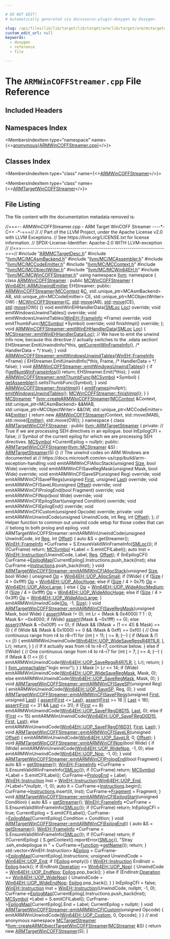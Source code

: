 ```yaml
---

# DO NOT EDIT!
# Automatically generated via docusaurus-plugin-doxygen by Doxygen.

slug: /api/files/lib/lib/target/lib/target/arm/lib/target/arm/mctargetdesc/armwincoffstreamer-cpp
custom_edit_url: null
keywords:
  - doxygen
  - reference
  - file

---
```





# The `ARMWinCOFFStreamer.cpp` File Reference

<DoxygenPage pluginConfig={pluginConfig}>



## Included Headers

<IncludesList>
<IncludesListItem
  filePath="ARMMCTargetDesc.h"
  permalink="/docs/api/files/lib/lib/target/lib/target/arm/lib/target/arm/mctargetdesc/armmctargetdesc-h"
  isLocal="true" />
<IncludesListItem
  filePath="llvm/MC/MCAsmBackend.h"
  permalink="/docs/api/files/include/include/llvm/include/llvm/mc/mcasmbackend-h"
  isLocal="true" />
<IncludesListItem
  filePath="llvm/MC/MCAssembler.h"
  permalink="/docs/api/files/include/include/llvm/include/llvm/mc/mcassembler-h"
  isLocal="true" />
<IncludesListItem
  filePath="llvm/MC/MCCodeEmitter.h"
  permalink="/docs/api/files/include/include/llvm/include/llvm/mc/mccodeemitter-h"
  isLocal="true" />
<IncludesListItem
  filePath="llvm/MC/MCContext.h"
  permalink="/docs/api/files/include/include/llvm/include/llvm/mc/mccontext-h"
  isLocal="true" />
<IncludesListItem
  filePath="llvm/MC/MCObjectWriter.h"
  permalink="/docs/api/files/include/include/llvm/include/llvm/mc/mcobjectwriter-h"
  isLocal="true" />
<IncludesListItem
  filePath="llvm/MC/MCWin64EH.h"
  permalink="/docs/api/files/include/include/llvm/include/llvm/mc/mcwin64eh-h"
  isLocal="true" />
<IncludesListItem
  filePath="llvm/MC/MCWinCOFFStreamer.h"
  permalink="/docs/api/files/include/include/llvm/include/llvm/mc/mcwincoffstreamer-h"
  isLocal="true" />
</IncludesList>

## Namespaces Index

<MembersIndex>

<MembersIndexItem
  type="namespace"
  name={<><a href="/docs/api/namespaces/anonymous-armwincoffstreamer-cpp-">anonymous&#123;ARMWinCOFFStreamer.cpp&#125;</a></>}>
</MembersIndexItem>

</MembersIndex>

## Classes Index

<MembersIndex>

<MembersIndexItem
  type="class"
  name={<><a href="/docs/api/classes/anonymous-namespace-armwincoffstreamer-cpp-/armwincoffstreamer">ARMWinCOFFStreamer</a></>}>
</MembersIndexItem>

<MembersIndexItem
  type="class"
  name={<><a href="/docs/api/classes/anonymous-namespace-armwincoffstreamer-cpp-/armtargetwincoffstreamer">ARMTargetWinCOFFStreamer</a></>}>
</MembersIndexItem>

</MembersIndex>


## File Listing

The file content with the documentation metadata removed is:

<ProgramListing>

<Link id="l00001" /><CodeLine lineNumber="1"><span class="doxyHighlightComment">//===-- ARMWinCOFFStreamer.cpp - ARM Target WinCOFF Streamer ----&#42;- C++ -&#42;-===//</span></CodeLine>
<Link id="l00002" /><CodeLine lineNumber="2"><span class="doxyHighlightComment">//</span></CodeLine>
<Link id="l00003" /><CodeLine lineNumber="3"><span class="doxyHighlightComment">// Part of the LLVM Project, under the Apache License v2.0 with LLVM Exceptions.</span></CodeLine>
<Link id="l00004" /><CodeLine lineNumber="4"><span class="doxyHighlightComment">// See https://llvm.org/LICENSE.txt for license information.</span></CodeLine>
<Link id="l00005" /><CodeLine lineNumber="5"><span class="doxyHighlightComment">// SPDX-License-Identifier: Apache-2.0 WITH LLVM-exception</span></CodeLine>
<Link id="l00006" /><CodeLine lineNumber="6"><span class="doxyHighlightComment">//</span></CodeLine>
<Link id="l00007" /><CodeLine lineNumber="7"><span class="doxyHighlightComment">//===----------------------------------------------------------------------===//</span></CodeLine>
<Link id="l00008" /><CodeLine lineNumber="8"></CodeLine>
<Link id="l00009" /><CodeLine lineNumber="9"><span class="doxyHighlightPreprocessor">#include &quot;<a href="/docs/api/files/lib/lib/target/lib/target/arm/lib/target/arm/mctargetdesc/armmctargetdesc-h">ARMMCTargetDesc.h</a>&quot;</span></CodeLine>
<Link id="l00010" /><CodeLine lineNumber="10"><span class="doxyHighlightPreprocessor">#include &quot;<a href="/docs/api/files/include/include/llvm/include/llvm/mc/mcasmbackend-h">llvm/MC/MCAsmBackend.h</a>&quot;</span></CodeLine>
<Link id="l00011" /><CodeLine lineNumber="11"><span class="doxyHighlightPreprocessor">#include &quot;<a href="/docs/api/files/include/include/llvm/include/llvm/mc/mcassembler-h">llvm/MC/MCAssembler.h</a>&quot;</span></CodeLine>
<Link id="l00012" /><CodeLine lineNumber="12"><span class="doxyHighlightPreprocessor">#include &quot;<a href="/docs/api/files/include/include/llvm/include/llvm/mc/mccodeemitter-h">llvm/MC/MCCodeEmitter.h</a>&quot;</span></CodeLine>
<Link id="l00013" /><CodeLine lineNumber="13"><span class="doxyHighlightPreprocessor">#include &quot;<a href="/docs/api/files/include/include/llvm/include/llvm/mc/mccontext-h">llvm/MC/MCContext.h</a>&quot;</span></CodeLine>
<Link id="l00014" /><CodeLine lineNumber="14"><span class="doxyHighlightPreprocessor">#include &quot;<a href="/docs/api/files/include/include/llvm/include/llvm/mc/mcobjectwriter-h">llvm/MC/MCObjectWriter.h</a>&quot;</span></CodeLine>
<Link id="l00015" /><CodeLine lineNumber="15"><span class="doxyHighlightPreprocessor">#include &quot;<a href="/docs/api/files/include/include/llvm/include/llvm/mc/mcwin64eh-h">llvm/MC/MCWin64EH.h</a>&quot;</span></CodeLine>
<Link id="l00016" /><CodeLine lineNumber="16"><span class="doxyHighlightPreprocessor">#include &quot;<a href="/docs/api/files/include/include/llvm/include/llvm/mc/mcwincoffstreamer-h">llvm/MC/MCWinCOFFStreamer.h</a>&quot;</span></CodeLine>
<Link id="l00017" /><CodeLine lineNumber="17"></CodeLine>
<Link id="l00018" /><CodeLine lineNumber="18"><span class="doxyHighlightKeyword">using namespace </span><span class="doxyHighlight"><a href="/docs/api/namespaces/llvm">llvm</a>;</span></CodeLine>
<Link id="l00019" /><CodeLine lineNumber="19"></CodeLine>
<Link id="l00020" /><CodeLine lineNumber="20" lineLink="/docs/api/namespaces/anonymous-armwincoffstreamer-cpp-"><span class="doxyHighlightKeyword">namespace </span><span class="doxyHighlight">&#123;</span></CodeLine>
<Link id="l00021" /><CodeLine lineNumber="21" lineLink="/docs/api/classes/anonymous-namespace-armwincoffstreamer-cpp-/armwincoffstreamer"><span class="doxyHighlightKeyword">class </span><span class="doxyHighlight"><a href="/docs/api/classes/anonymous-namespace-armwincoffstreamer-cpp-/armwincoffstreamer/#a352791d2776deae8e56068dfc2f1d6cc">ARMWinCOFFStreamer</a> : </span><span class="doxyHighlightKeyword">public</span><span class="doxyHighlight"> <a href="/docs/api/classes/llvm/mcwincoffstreamer/#a5c671ab9beefef98e0f4702b91cd96b5">MCWinCOFFStreamer</a> &#123;</span></CodeLine>
<Link id="l00022" /><CodeLine lineNumber="22"><span class="doxyHighlight">  <a href="/docs/api/classes/llvm/win64eh/armunwindemitter">Win64EH::ARMUnwindEmitter</a> EHStreamer;</span></CodeLine>
<Link id="l00023" /><CodeLine lineNumber="23"></CodeLine>
<Link id="l00024" /><CodeLine lineNumber="24"><span class="doxyHighlightKeyword">public</span><span class="doxyHighlight">:</span></CodeLine>
<Link id="l00025" /><CodeLine lineNumber="25" lineLink="/docs/api/classes/anonymous-namespace-armwincoffstreamer-cpp-/armwincoffstreamer/#a352791d2776deae8e56068dfc2f1d6cc"><span class="doxyHighlight">  <a href="/docs/api/classes/anonymous-namespace-armwincoffstreamer-cpp-/armwincoffstreamer/#a352791d2776deae8e56068dfc2f1d6cc">ARMWinCOFFStreamer</a>(<a href="/docs/api/classes/llvm/mccontext">MCContext</a> &amp;<a href="/docs/api/namespaces/llvm/callingconv/#ac6aa1387c4375260e2468eb5a77fdb4cafd841a49aec1539bc88abc8ff9e170fb">C</a>, std::unique&#95;ptr&lt;MCAsmBackend&gt; AB,</span></CodeLine>
<Link id="l00026" /><CodeLine lineNumber="26"><span class="doxyHighlight">                     std::unique&#95;ptr&lt;MCCodeEmitter&gt; CE,</span></CodeLine>
<Link id="l00027" /><CodeLine lineNumber="27"><span class="doxyHighlight">                     std::unique&#95;ptr&lt;MCObjectWriter&gt; OW)</span></CodeLine>
<Link id="l00028" /><CodeLine lineNumber="28"><span class="doxyHighlight">      : <a href="/docs/api/classes/llvm/mcwincoffstreamer/#a5c671ab9beefef98e0f4702b91cd96b5">MCWinCOFFStreamer</a>(<a href="/docs/api/namespaces/llvm/callingconv/#ac6aa1387c4375260e2468eb5a77fdb4cafd841a49aec1539bc88abc8ff9e170fb">C</a>, <a href="/docs/api/namespaces/std">std</a>::<a href="/docs/api/namespaces/llvm/#abfc9c7ecf70f66901e439f7c04ef3dbb">move</a>(AB), <a href="/docs/api/namespaces/std">std</a>::<a href="/docs/api/namespaces/llvm/#abfc9c7ecf70f66901e439f7c04ef3dbb">move</a>(CE), <a href="/docs/api/namespaces/std">std</a>::<a href="/docs/api/namespaces/llvm/#abfc9c7ecf70f66901e439f7c04ef3dbb">move</a>(OW)) &#123;&#125;</span></CodeLine>
<Link id="l00029" /><CodeLine lineNumber="29"></CodeLine>
<Link id="l00030" /><CodeLine lineNumber="30"><span class="doxyHighlight">  </span><span class="doxyHighlightKeywordType">void</span><span class="doxyHighlight"> emitWinEHHandlerData(<a href="/docs/api/classes/llvm/smloc">SMLoc</a> <a href="/docs/api/namespaces/llvm/loc">Loc</a>) </span><span class="doxyHighlightKeyword">override</span><span class="doxyHighlight">;</span></CodeLine>
<Link id="l00031" /><CodeLine lineNumber="31"><span class="doxyHighlight">  </span><span class="doxyHighlightKeywordType">void</span><span class="doxyHighlight"> emitWindowsUnwindTables() </span><span class="doxyHighlightKeyword">override</span><span class="doxyHighlight">;</span></CodeLine>
<Link id="l00032" /><CodeLine lineNumber="32"><span class="doxyHighlight">  </span><span class="doxyHighlightKeywordType">void</span><span class="doxyHighlight"> emitWindowsUnwindTables(<a href="/docs/api/structs/llvm/wineh/frameinfo">WinEH::FrameInfo</a> &#42;Frame) </span><span class="doxyHighlightKeyword">override</span><span class="doxyHighlight">;</span></CodeLine>
<Link id="l00033" /><CodeLine lineNumber="33"></CodeLine>
<Link id="l00034" /><CodeLine lineNumber="34"><span class="doxyHighlight">  </span><span class="doxyHighlightKeywordType">void</span><span class="doxyHighlight"> emitThumbFunc(<a href="/docs/api/classes/llvm/mcsymbol">MCSymbol</a> &#42;Symbol) </span><span class="doxyHighlightKeyword">override</span><span class="doxyHighlight">;</span></CodeLine>
<Link id="l00035" /><CodeLine lineNumber="35"><span class="doxyHighlight">  </span><span class="doxyHighlightKeywordType">void</span><span class="doxyHighlight"> finishImpl() </span><span class="doxyHighlightKeyword">override</span><span class="doxyHighlight">;</span></CodeLine>
<Link id="l00036" /><CodeLine lineNumber="36"><span class="doxyHighlight">&#125;;</span></CodeLine>
<Link id="l00037" /><CodeLine lineNumber="37"></CodeLine>
<Link id="l00038" /><CodeLine lineNumber="38" lineLink="/docs/api/classes/anonymous-namespace-armwincoffstreamer-cpp-/armwincoffstreamer/#a7b5e7e0450cf8617925650846ac8bcba"><span class="doxyHighlightKeywordType">void</span><span class="doxyHighlight"> <a href="/docs/api/classes/anonymous-namespace-armwincoffstreamer-cpp-/armwincoffstreamer/#a7b5e7e0450cf8617925650846ac8bcba">ARMWinCOFFStreamer::emitWinEHHandlerData</a>(<a href="/docs/api/classes/llvm/smloc">SMLoc</a> <a href="/docs/api/namespaces/llvm/loc">Loc</a>) &#123;</span></CodeLine>
<Link id="l00039" /><CodeLine lineNumber="39"><span class="doxyHighlight">  <a href="/docs/api/classes/llvm/mcstreamer/#a4e42517f705e57c03ce078fcac4e8f19">MCStreamer::emitWinEHHandlerData</a>(<a href="/docs/api/namespaces/llvm/loc">Loc</a>);</span></CodeLine>
<Link id="l00040" /><CodeLine lineNumber="40"></CodeLine>
<Link id="l00041" /><CodeLine lineNumber="41"><span class="doxyHighlight">  </span><span class="doxyHighlightComment">// We have to emit the unwind info now, because this directive</span></CodeLine>
<Link id="l00042" /><CodeLine lineNumber="42"><span class="doxyHighlight">  </span><span class="doxyHighlightComment">// actually switches to the .xdata section!</span></CodeLine>
<Link id="l00043" /><CodeLine lineNumber="43"><span class="doxyHighlight">  EHStreamer.EmitUnwindInfo(&#42;</span><span class="doxyHighlightKeyword">this</span><span class="doxyHighlight">, <a href="/docs/api/classes/llvm/mcstreamer/#af2c1682a7f094bf9534d3461286aa62f">getCurrentWinFrameInfo</a>(),</span></CodeLine>
<Link id="l00044" /><CodeLine lineNumber="44"><span class="doxyHighlight">                            </span><span class="doxyHighlightComment">/&#42; HandlerData = &#42;/</span><span class="doxyHighlight"> </span><span class="doxyHighlightKeyword">true</span><span class="doxyHighlight">);</span></CodeLine>
<Link id="l00045" /><CodeLine lineNumber="45"><span class="doxyHighlight">&#125;</span></CodeLine>
<Link id="l00046" /><CodeLine lineNumber="46"></CodeLine>
<Link id="l00047" /><CodeLine lineNumber="47" lineLink="/docs/api/classes/anonymous-namespace-armwincoffstreamer-cpp-/armwincoffstreamer/#a983c831c2ea4a955e0d2121a713263cb"><span class="doxyHighlightKeywordType">void</span><span class="doxyHighlight"> <a href="/docs/api/classes/anonymous-namespace-armwincoffstreamer-cpp-/armwincoffstreamer/#af854cb2ae3c7a1e12a8c1dc30192b3a9">ARMWinCOFFStreamer::emitWindowsUnwindTables</a>(<a href="/docs/api/structs/llvm/wineh/frameinfo">WinEH::FrameInfo</a> &#42;Frame) &#123;</span></CodeLine>
<Link id="l00048" /><CodeLine lineNumber="48"><span class="doxyHighlight">  EHStreamer.EmitUnwindInfo(&#42;</span><span class="doxyHighlightKeyword">this</span><span class="doxyHighlight">, Frame, </span><span class="doxyHighlightComment">/&#42; HandlerData = &#42;/</span><span class="doxyHighlight"> </span><span class="doxyHighlightKeyword">false</span><span class="doxyHighlight">);</span></CodeLine>
<Link id="l00049" /><CodeLine lineNumber="49"><span class="doxyHighlight">&#125;</span></CodeLine>
<Link id="l00050" /><CodeLine lineNumber="50"></CodeLine>
<Link id="l00051" /><CodeLine lineNumber="51" lineLink="/docs/api/classes/anonymous-namespace-armwincoffstreamer-cpp-/armwincoffstreamer/#af854cb2ae3c7a1e12a8c1dc30192b3a9"><span class="doxyHighlightKeywordType">void</span><span class="doxyHighlight"> <a href="/docs/api/classes/anonymous-namespace-armwincoffstreamer-cpp-/armwincoffstreamer/#af854cb2ae3c7a1e12a8c1dc30192b3a9">ARMWinCOFFStreamer::emitWindowsUnwindTables</a>() &#123;</span></CodeLine>
<Link id="l00052" /><CodeLine lineNumber="52"><span class="doxyHighlight">  </span><span class="doxyHighlightKeywordFlow">if</span><span class="doxyHighlight"> (!<a href="/docs/api/classes/llvm/mcstreamer/#a29cea003318c9d843e3dd2072ad87e80">getNumWinFrameInfos</a>())</span></CodeLine>
<Link id="l00053" /><CodeLine lineNumber="53"><span class="doxyHighlight">    </span><span class="doxyHighlightKeywordFlow">return</span><span class="doxyHighlight">;</span></CodeLine>
<Link id="l00054" /><CodeLine lineNumber="54"><span class="doxyHighlight">  EHStreamer.Emit(&#42;</span><span class="doxyHighlightKeyword">this</span><span class="doxyHighlight">);</span></CodeLine>
<Link id="l00055" /><CodeLine lineNumber="55"><span class="doxyHighlight">&#125;</span></CodeLine>
<Link id="l00056" /><CodeLine lineNumber="56"></CodeLine>
<Link id="l00057" /><CodeLine lineNumber="57" lineLink="/docs/api/classes/anonymous-namespace-armwincoffstreamer-cpp-/armwincoffstreamer/#a73a4c0ef7efb2c3068a768a57f5ed38e"><span class="doxyHighlightKeywordType">void</span><span class="doxyHighlight"> <a href="/docs/api/classes/anonymous-namespace-armwincoffstreamer-cpp-/armwincoffstreamer/#a73a4c0ef7efb2c3068a768a57f5ed38e">ARMWinCOFFStreamer::emitThumbFunc</a>(<a href="/docs/api/classes/llvm/mcsymbol">MCSymbol</a> &#42;Symbol) &#123;</span></CodeLine>
<Link id="l00058" /><CodeLine lineNumber="58"><span class="doxyHighlight">  <a href="/docs/api/classes/llvm/mcobjectstreamer/#a3e9a3c0090b1184f7371fa5ad4ce57c9">getAssembler</a>().setIsThumbFunc(Symbol);</span></CodeLine>
<Link id="l00059" /><CodeLine lineNumber="59"><span class="doxyHighlight">&#125;</span></CodeLine>
<Link id="l00060" /><CodeLine lineNumber="60"></CodeLine>
<Link id="l00061" /><CodeLine lineNumber="61" lineLink="/docs/api/classes/anonymous-namespace-armwincoffstreamer-cpp-/armwincoffstreamer/#af48e15e5d520ff47c8045588f5911e72"><span class="doxyHighlightKeywordType">void</span><span class="doxyHighlight"> <a href="/docs/api/classes/anonymous-namespace-armwincoffstreamer-cpp-/armwincoffstreamer/#af48e15e5d520ff47c8045588f5911e72">ARMWinCOFFStreamer::finishImpl</a>() &#123;</span></CodeLine>
<Link id="l00062" /><CodeLine lineNumber="62"><span class="doxyHighlight">  <a href="/docs/api/classes/llvm/mcobjectstreamer/#ad65b998727eb009e1a448a4aa3f2e1b3">emitFrames</a>(</span><span class="doxyHighlightKeyword">nullptr</span><span class="doxyHighlight">);</span></CodeLine>
<Link id="l00063" /><CodeLine lineNumber="63"><span class="doxyHighlight">  <a href="/docs/api/classes/anonymous-namespace-armwincoffstreamer-cpp-/armwincoffstreamer/#af854cb2ae3c7a1e12a8c1dc30192b3a9">emitWindowsUnwindTables</a>();</span></CodeLine>
<Link id="l00064" /><CodeLine lineNumber="64"></CodeLine>
<Link id="l00065" /><CodeLine lineNumber="65"><span class="doxyHighlight">  <a href="/docs/api/classes/llvm/mcwincoffstreamer/#a7f964c60245b61612ddd6509cba7eb74">MCWinCOFFStreamer::finishImpl</a>();</span></CodeLine>
<Link id="l00066" /><CodeLine lineNumber="66"><span class="doxyHighlight">&#125;</span></CodeLine>
<Link id="l00067" /><CodeLine lineNumber="67"><span class="doxyHighlight">&#125;</span></CodeLine>
<Link id="l00068" /><CodeLine lineNumber="68"></CodeLine>
<Link id="l00069" /><CodeLine lineNumber="69"><span class="doxyHighlight"><a href="/docs/api/classes/llvm/mcstreamer">MCStreamer</a> &#42;</span></CodeLine>
<Link id="l00070" /><CodeLine lineNumber="70" lineLink="/docs/api/namespaces/llvm/#aeec163f86d0b3e3b850e1841e886a92e"><span class="doxyHighlight"><a href="/docs/api/namespaces/llvm/#aeec163f86d0b3e3b850e1841e886a92e">llvm::createARMWinCOFFStreamer</a>(<a href="/docs/api/classes/llvm/mccontext">MCContext</a> &amp;Context,</span></CodeLine>
<Link id="l00071" /><CodeLine lineNumber="71"><span class="doxyHighlight">                               std::unique&#95;ptr&lt;MCAsmBackend&gt; &amp;&amp;MAB,</span></CodeLine>
<Link id="l00072" /><CodeLine lineNumber="72"><span class="doxyHighlight">                               std::unique&#95;ptr&lt;MCObjectWriter&gt; &amp;&amp;OW,</span></CodeLine>
<Link id="l00073" /><CodeLine lineNumber="73"><span class="doxyHighlight">                               std::unique&#95;ptr&lt;MCCodeEmitter&gt; &amp;&amp;<a href="/docs/api/files/lib/lib/target/lib/target/directx/dxcontainerglobals-cpp/#a4e37c99d7f846fd82966c68def83c4fc">Emitter</a>) &#123;</span></CodeLine>
<Link id="l00074" /><CodeLine lineNumber="74"><span class="doxyHighlight">  </span><span class="doxyHighlightKeywordFlow">return</span><span class="doxyHighlight"> </span><span class="doxyHighlightKeyword">new</span><span class="doxyHighlight"> <a href="/docs/api/classes/anonymous-namespace-armwincoffstreamer-cpp-/armwincoffstreamer/#a352791d2776deae8e56068dfc2f1d6cc">ARMWinCOFFStreamer</a>(Context, std::move(MAB), std::move(<a href="/docs/api/files/lib/lib/target/lib/target/directx/dxcontainerglobals-cpp/#a4e37c99d7f846fd82966c68def83c4fc">Emitter</a>),</span></CodeLine>
<Link id="l00075" /><CodeLine lineNumber="75"><span class="doxyHighlight">                                std::move(OW));</span></CodeLine>
<Link id="l00076" /><CodeLine lineNumber="76"><span class="doxyHighlight">&#125;</span></CodeLine>
<Link id="l00077" /><CodeLine lineNumber="77"></CodeLine>
<Link id="l00078" /><CodeLine lineNumber="78"><span class="doxyHighlightKeyword">namespace </span><span class="doxyHighlight">&#123;</span></CodeLine>
<Link id="l00079" /><CodeLine lineNumber="79" lineLink="/docs/api/classes/anonymous-namespace-armwincoffstreamer-cpp-/armtargetwincoffstreamer"><span class="doxyHighlightKeyword">class </span><span class="doxyHighlight"><a href="/docs/api/classes/anonymous-namespace-armwincoffstreamer-cpp-/armtargetwincoffstreamer/#a5f5e47cdb6b79545371ed6176cd82911">ARMTargetWinCOFFStreamer</a> : </span><span class="doxyHighlightKeyword">public</span><span class="doxyHighlight"> <a href="/docs/api/classes/llvm/armtargetstreamer">llvm::ARMTargetStreamer</a> &#123;</span></CodeLine>
<Link id="l00080" /><CodeLine lineNumber="80"><span class="doxyHighlightKeyword">private</span><span class="doxyHighlight">:</span></CodeLine>
<Link id="l00081" /><CodeLine lineNumber="81"><span class="doxyHighlight">  </span><span class="doxyHighlightComment">// True if we are processing SEH directives in an epilogue.</span></CodeLine>
<Link id="l00082" /><CodeLine lineNumber="82"><span class="doxyHighlight">  </span><span class="doxyHighlightKeywordType">bool</span><span class="doxyHighlight"> InEpilogCFI = </span><span class="doxyHighlightKeyword">false</span><span class="doxyHighlight">;</span></CodeLine>
<Link id="l00083" /><CodeLine lineNumber="83"></CodeLine>
<Link id="l00084" /><CodeLine lineNumber="84"><span class="doxyHighlight">  </span><span class="doxyHighlightComment">// Symbol of the current epilog for which we are processing SEH directives.</span></CodeLine>
<Link id="l00085" /><CodeLine lineNumber="85"><span class="doxyHighlight">  <a href="/docs/api/classes/llvm/mcsymbol">MCSymbol</a> &#42;CurrentEpilog = </span><span class="doxyHighlightKeyword">nullptr</span><span class="doxyHighlight">;</span></CodeLine>
<Link id="l00086" /><CodeLine lineNumber="86"></CodeLine>
<Link id="l00087" /><CodeLine lineNumber="87"><span class="doxyHighlightKeyword">public</span><span class="doxyHighlight">:</span></CodeLine>
<Link id="l00088" /><CodeLine lineNumber="88" lineLink="/docs/api/classes/anonymous-namespace-armwincoffstreamer-cpp-/armtargetwincoffstreamer/#a5f5e47cdb6b79545371ed6176cd82911"><span class="doxyHighlight">  <a href="/docs/api/classes/anonymous-namespace-armwincoffstreamer-cpp-/armtargetwincoffstreamer/#a5f5e47cdb6b79545371ed6176cd82911">ARMTargetWinCOFFStreamer</a>(<a href="/docs/api/classes/llvm/mcstreamer">llvm::MCStreamer</a> &amp;S) : <a href="/docs/api/classes/llvm/armtargetstreamer/#a25f600d55ab2c40ef824e52fc51c7940">ARMTargetStreamer</a>(S) &#123;&#125;</span></CodeLine>
<Link id="l00089" /><CodeLine lineNumber="89"></CodeLine>
<Link id="l00090" /><CodeLine lineNumber="90"><span class="doxyHighlight">  </span><span class="doxyHighlightComment">// The unwind codes on ARM Windows are documented at</span></CodeLine>
<Link id="l00091" /><CodeLine lineNumber="91"><span class="doxyHighlight">  </span><span class="doxyHighlightComment">// https://docs.microsoft.com/en-us/cpp/build/arm-exception-handling</span></CodeLine>
<Link id="l00092" /><CodeLine lineNumber="92"><span class="doxyHighlight">  </span><span class="doxyHighlightKeywordType">void</span><span class="doxyHighlight"> emitARMWinCFIAllocStack(</span><span class="doxyHighlightKeywordType">unsigned</span><span class="doxyHighlight"> <a href="/docs/api/files/lib/lib/analysis/inlineorder-cpp/#a7ee6f0cb51c3b9056199e9a0001fe8c3a6f6cb72d544962fa333e2e34ce64f719">Size</a>, </span><span class="doxyHighlightKeywordType">bool</span><span class="doxyHighlight"> Wide) </span><span class="doxyHighlightKeyword">override</span><span class="doxyHighlight">;</span></CodeLine>
<Link id="l00093" /><CodeLine lineNumber="93"><span class="doxyHighlight">  </span><span class="doxyHighlightKeywordType">void</span><span class="doxyHighlight"> emitARMWinCFISaveRegMask(</span><span class="doxyHighlightKeywordType">unsigned</span><span class="doxyHighlight"> Mask, </span><span class="doxyHighlightKeywordType">bool</span><span class="doxyHighlight"> Wide) </span><span class="doxyHighlightKeyword">override</span><span class="doxyHighlight">;</span></CodeLine>
<Link id="l00094" /><CodeLine lineNumber="94"><span class="doxyHighlight">  </span><span class="doxyHighlightKeywordType">void</span><span class="doxyHighlight"> emitARMWinCFISaveSP(</span><span class="doxyHighlightKeywordType">unsigned</span><span class="doxyHighlight"> Reg) </span><span class="doxyHighlightKeyword">override</span><span class="doxyHighlight">;</span></CodeLine>
<Link id="l00095" /><CodeLine lineNumber="95"><span class="doxyHighlight">  </span><span class="doxyHighlightKeywordType">void</span><span class="doxyHighlight"> emitARMWinCFISaveFRegs(</span><span class="doxyHighlightKeywordType">unsigned</span><span class="doxyHighlight"> <a href="/docs/api/namespaces/llvm/#a9eb4f5b98b70ee4fab9614ed58282c1fa7fb55ed0b7a30342ba6da306428cae04">First</a>, </span><span class="doxyHighlightKeywordType">unsigned</span><span class="doxyHighlight"> <a href="/docs/api/namespaces/llvm/#ac10d13c57a7adf4a1f140afd5321309bad55b30607c2a9a2616347d6edb789f6b">Last</a>) </span><span class="doxyHighlightKeyword">override</span><span class="doxyHighlight">;</span></CodeLine>
<Link id="l00096" /><CodeLine lineNumber="96"><span class="doxyHighlight">  </span><span class="doxyHighlightKeywordType">void</span><span class="doxyHighlight"> emitARMWinCFISaveLR(</span><span class="doxyHighlightKeywordType">unsigned</span><span class="doxyHighlight"> <a href="/docs/api/namespaces/llvm/#a05f5b9a11bdcc5feba62899f95dcf878a3134224cba2545bc57954d3b072aebb4">Offset</a>) </span><span class="doxyHighlightKeyword">override</span><span class="doxyHighlight">;</span></CodeLine>
<Link id="l00097" /><CodeLine lineNumber="97"><span class="doxyHighlight">  </span><span class="doxyHighlightKeywordType">void</span><span class="doxyHighlight"> emitARMWinCFIPrologEnd(</span><span class="doxyHighlightKeywordType">bool</span><span class="doxyHighlight"> Fragment) </span><span class="doxyHighlightKeyword">override</span><span class="doxyHighlight">;</span></CodeLine>
<Link id="l00098" /><CodeLine lineNumber="98"><span class="doxyHighlight">  </span><span class="doxyHighlightKeywordType">void</span><span class="doxyHighlight"> emitARMWinCFINop(</span><span class="doxyHighlightKeywordType">bool</span><span class="doxyHighlight"> Wide) </span><span class="doxyHighlightKeyword">override</span><span class="doxyHighlight">;</span></CodeLine>
<Link id="l00099" /><CodeLine lineNumber="99"><span class="doxyHighlight">  </span><span class="doxyHighlightKeywordType">void</span><span class="doxyHighlight"> emitARMWinCFIEpilogStart(</span><span class="doxyHighlightKeywordType">unsigned</span><span class="doxyHighlight"> Condition) </span><span class="doxyHighlightKeyword">override</span><span class="doxyHighlight">;</span></CodeLine>
<Link id="l00100" /><CodeLine lineNumber="100"><span class="doxyHighlight">  </span><span class="doxyHighlightKeywordType">void</span><span class="doxyHighlight"> emitARMWinCFIEpilogEnd() </span><span class="doxyHighlightKeyword">override</span><span class="doxyHighlight">;</span></CodeLine>
<Link id="l00101" /><CodeLine lineNumber="101"><span class="doxyHighlight">  </span><span class="doxyHighlightKeywordType">void</span><span class="doxyHighlight"> emitARMWinCFICustom(</span><span class="doxyHighlightKeywordType">unsigned</span><span class="doxyHighlight"> Opcode) </span><span class="doxyHighlightKeyword">override</span><span class="doxyHighlight">;</span></CodeLine>
<Link id="l00102" /><CodeLine lineNumber="102"></CodeLine>
<Link id="l00103" /><CodeLine lineNumber="103"><span class="doxyHighlightKeyword">private</span><span class="doxyHighlight">:</span></CodeLine>
<Link id="l00104" /><CodeLine lineNumber="104"><span class="doxyHighlight">  </span><span class="doxyHighlightKeywordType">void</span><span class="doxyHighlight"> emitARMWinUnwindCode(</span><span class="doxyHighlightKeywordType">unsigned</span><span class="doxyHighlight"> UnwindCode, </span><span class="doxyHighlightKeywordType">int</span><span class="doxyHighlight"> Reg, </span><span class="doxyHighlightKeywordType">int</span><span class="doxyHighlight"> <a href="/docs/api/namespaces/llvm/#a05f5b9a11bdcc5feba62899f95dcf878a3134224cba2545bc57954d3b072aebb4">Offset</a>);</span></CodeLine>
<Link id="l00105" /><CodeLine lineNumber="105"><span class="doxyHighlight">&#125;;</span></CodeLine>
<Link id="l00106" /><CodeLine lineNumber="106"></CodeLine>
<Link id="l00107" /><CodeLine lineNumber="107"><span class="doxyHighlightComment">// Helper function to common out unwind code setup for those codes that can</span></CodeLine>
<Link id="l00108" /><CodeLine lineNumber="108"><span class="doxyHighlightComment">// belong to both prolog and epilog.</span></CodeLine>
<Link id="l00109" /><CodeLine lineNumber="109"><span class="doxyHighlightKeywordType">void</span><span class="doxyHighlight"> ARMTargetWinCOFFStreamer::emitARMWinUnwindCode(</span><span class="doxyHighlightKeywordType">unsigned</span><span class="doxyHighlight"> UnwindCode,</span></CodeLine>
<Link id="l00110" /><CodeLine lineNumber="110"><span class="doxyHighlight">                                                    </span><span class="doxyHighlightKeywordType">int</span><span class="doxyHighlight"> <a href="/docs/api/files/lib/lib/codegen/machinesink-cpp/#a359e1ff26f6d466d927a61aae45b05c3">Reg</a>, </span><span class="doxyHighlightKeywordType">int</span><span class="doxyHighlight"> <a href="/docs/api/namespaces/llvm/#a05f5b9a11bdcc5feba62899f95dcf878a3134224cba2545bc57954d3b072aebb4">Offset</a>) &#123;</span></CodeLine>
<Link id="l00111" /><CodeLine lineNumber="111"><span class="doxyHighlight">  </span><span class="doxyHighlightKeyword">auto</span><span class="doxyHighlight"> &amp;S = getStreamer();</span></CodeLine>
<Link id="l00112" /><CodeLine lineNumber="112"><span class="doxyHighlight">  <a href="/docs/api/structs/llvm/wineh/frameinfo">WinEH::FrameInfo</a> &#42;CurFrame = S.EnsureValidWinFrameInfo(<a href="/docs/api/classes/llvm/smloc">SMLoc</a>());</span></CodeLine>
<Link id="l00113" /><CodeLine lineNumber="113"><span class="doxyHighlight">  </span><span class="doxyHighlightKeywordFlow">if</span><span class="doxyHighlight"> (!CurFrame)</span></CodeLine>
<Link id="l00114" /><CodeLine lineNumber="114"><span class="doxyHighlight">    </span><span class="doxyHighlightKeywordFlow">return</span><span class="doxyHighlight">;</span></CodeLine>
<Link id="l00115" /><CodeLine lineNumber="115"><span class="doxyHighlight">  <a href="/docs/api/classes/llvm/mcsymbol">MCSymbol</a> &#42;Label = S.emitCFILabel();</span></CodeLine>
<Link id="l00116" /><CodeLine lineNumber="116"><span class="doxyHighlight">  </span><span class="doxyHighlightKeyword">auto</span><span class="doxyHighlight"> Inst = <a href="/docs/api/structs/llvm/wineh/instruction">WinEH::Instruction</a>(UnwindCode, Label, <a href="/docs/api/files/lib/lib/codegen/machinesink-cpp/#a359e1ff26f6d466d927a61aae45b05c3">Reg</a>, <a href="/docs/api/namespaces/llvm/#a05f5b9a11bdcc5feba62899f95dcf878a3134224cba2545bc57954d3b072aebb4">Offset</a>);</span></CodeLine>
<Link id="l00117" /><CodeLine lineNumber="117"><span class="doxyHighlight">  </span><span class="doxyHighlightKeywordFlow">if</span><span class="doxyHighlight"> (InEpilogCFI)</span></CodeLine>
<Link id="l00118" /><CodeLine lineNumber="118"><span class="doxyHighlight">    CurFrame-&gt;<a href="/docs/api/structs/llvm/wineh/frameinfo/#a7364f28eaaef25fb43890373f3792a01">EpilogMap</a>&#91;CurrentEpilog&#93;.Instructions.push&#95;back(Inst);</span></CodeLine>
<Link id="l00119" /><CodeLine lineNumber="119"><span class="doxyHighlight">  </span><span class="doxyHighlightKeywordFlow">else</span></CodeLine>
<Link id="l00120" /><CodeLine lineNumber="120"><span class="doxyHighlight">    CurFrame-&gt;<a href="/docs/api/structs/llvm/wineh/frameinfo/#a10bcb4d81ba20e479977a46859383c93">Instructions</a>.push&#95;back(Inst);</span></CodeLine>
<Link id="l00121" /><CodeLine lineNumber="121"><span class="doxyHighlight">&#125;</span></CodeLine>
<Link id="l00122" /><CodeLine lineNumber="122"></CodeLine>
<Link id="l00123" /><CodeLine lineNumber="123" lineLink="/docs/api/classes/anonymous-namespace-armwincoffstreamer-cpp-/armtargetwincoffstreamer/#a594c8ef9e4cb028240dd4f66909aaeed"><span class="doxyHighlightKeywordType">void</span><span class="doxyHighlight"> <a href="/docs/api/classes/anonymous-namespace-armwincoffstreamer-cpp-/armtargetwincoffstreamer/#a594c8ef9e4cb028240dd4f66909aaeed">ARMTargetWinCOFFStreamer::emitARMWinCFIAllocStack</a>(</span><span class="doxyHighlightKeywordType">unsigned</span><span class="doxyHighlight"> <a href="/docs/api/files/lib/lib/analysis/inlineorder-cpp/#a7ee6f0cb51c3b9056199e9a0001fe8c3a6f6cb72d544962fa333e2e34ce64f719">Size</a>,</span></CodeLine>
<Link id="l00124" /><CodeLine lineNumber="124"><span class="doxyHighlight">                                                       </span><span class="doxyHighlightKeywordType">bool</span><span class="doxyHighlight"> Wide) &#123;</span></CodeLine>
<Link id="l00125" /><CodeLine lineNumber="125"><span class="doxyHighlight">  </span><span class="doxyHighlightKeywordType">unsigned</span><span class="doxyHighlight"> <a href="/docs/api/namespaces/llvm/#ab471937b9a227e70c7fe8bd9604014d6">Op</a> = <a href="/docs/api/namespaces/llvm/win64eh/#a6147069c8d9fb51bcbc2ec9ff447a21ea852e7cdf29ed57cc4c6fe34fbe236166">Win64EH::UOP&#95;AllocSmall</a>;</span></CodeLine>
<Link id="l00126" /><CodeLine lineNumber="126"><span class="doxyHighlight">  </span><span class="doxyHighlightKeywordFlow">if</span><span class="doxyHighlight"> (!Wide) &#123;</span></CodeLine>
<Link id="l00127" /><CodeLine lineNumber="127"><span class="doxyHighlight">    </span><span class="doxyHighlightKeywordFlow">if</span><span class="doxyHighlight"> (<a href="/docs/api/files/lib/lib/analysis/inlineorder-cpp/#a7ee6f0cb51c3b9056199e9a0001fe8c3a6f6cb72d544962fa333e2e34ce64f719">Size</a> / 4 &gt; 0xffff)</span></CodeLine>
<Link id="l00128" /><CodeLine lineNumber="128"><span class="doxyHighlight">      <a href="/docs/api/namespaces/llvm/#ab471937b9a227e70c7fe8bd9604014d6">Op</a> = <a href="/docs/api/namespaces/llvm/win64eh/#a6147069c8d9fb51bcbc2ec9ff447a21ea3380a84eb648ca0ee05c138bb4e59c48">Win64EH::UOP&#95;AllocHuge</a>;</span></CodeLine>
<Link id="l00129" /><CodeLine lineNumber="129"><span class="doxyHighlight">    </span><span class="doxyHighlightKeywordFlow">else</span><span class="doxyHighlight"> </span><span class="doxyHighlightKeywordFlow">if</span><span class="doxyHighlight"> (<a href="/docs/api/files/lib/lib/analysis/inlineorder-cpp/#a7ee6f0cb51c3b9056199e9a0001fe8c3a6f6cb72d544962fa333e2e34ce64f719">Size</a> / 4 &gt; 0x7f)</span></CodeLine>
<Link id="l00130" /><CodeLine lineNumber="130"><span class="doxyHighlight">      <a href="/docs/api/namespaces/llvm/#ab471937b9a227e70c7fe8bd9604014d6">Op</a> = <a href="/docs/api/namespaces/llvm/win64eh/#a6147069c8d9fb51bcbc2ec9ff447a21ea696f26056e05c65dd7c1bb6da6bb6c94">Win64EH::UOP&#95;AllocLarge</a>;</span></CodeLine>
<Link id="l00131" /><CodeLine lineNumber="131"><span class="doxyHighlight">  &#125; </span><span class="doxyHighlightKeywordFlow">else</span><span class="doxyHighlight"> &#123;</span></CodeLine>
<Link id="l00132" /><CodeLine lineNumber="132"><span class="doxyHighlight">    <a href="/docs/api/namespaces/llvm/#ab471937b9a227e70c7fe8bd9604014d6">Op</a> = <a href="/docs/api/namespaces/llvm/win64eh/#a6147069c8d9fb51bcbc2ec9ff447a21ea2b7d6e82d9ab706a4ed67f4214efefe5">Win64EH::UOP&#95;WideAllocMedium</a>;</span></CodeLine>
<Link id="l00133" /><CodeLine lineNumber="133"><span class="doxyHighlight">    </span><span class="doxyHighlightKeywordFlow">if</span><span class="doxyHighlight"> (<a href="/docs/api/files/lib/lib/analysis/inlineorder-cpp/#a7ee6f0cb51c3b9056199e9a0001fe8c3a6f6cb72d544962fa333e2e34ce64f719">Size</a> / 4 &gt; 0xffff)</span></CodeLine>
<Link id="l00134" /><CodeLine lineNumber="134"><span class="doxyHighlight">      <a href="/docs/api/namespaces/llvm/#ab471937b9a227e70c7fe8bd9604014d6">Op</a> = <a href="/docs/api/namespaces/llvm/win64eh/#a6147069c8d9fb51bcbc2ec9ff447a21ea60b7e4a0be5c03d2ec6fadf011036552">Win64EH::UOP&#95;WideAllocHuge</a>;</span></CodeLine>
<Link id="l00135" /><CodeLine lineNumber="135"><span class="doxyHighlight">    </span><span class="doxyHighlightKeywordFlow">else</span><span class="doxyHighlight"> </span><span class="doxyHighlightKeywordFlow">if</span><span class="doxyHighlight"> (<a href="/docs/api/files/lib/lib/analysis/inlineorder-cpp/#a7ee6f0cb51c3b9056199e9a0001fe8c3a6f6cb72d544962fa333e2e34ce64f719">Size</a> / 4 &gt; 0x3ff)</span></CodeLine>
<Link id="l00136" /><CodeLine lineNumber="136"><span class="doxyHighlight">      <a href="/docs/api/namespaces/llvm/#ab471937b9a227e70c7fe8bd9604014d6">Op</a> = <a href="/docs/api/namespaces/llvm/win64eh/#a6147069c8d9fb51bcbc2ec9ff447a21eac65a3d732455e48352266b753b1a90e6">Win64EH::UOP&#95;WideAllocLarge</a>;</span></CodeLine>
<Link id="l00137" /><CodeLine lineNumber="137"><span class="doxyHighlight">  &#125;</span></CodeLine>
<Link id="l00138" /><CodeLine lineNumber="138"><span class="doxyHighlight">  emitARMWinUnwindCode(<a href="/docs/api/namespaces/llvm/#ab471937b9a227e70c7fe8bd9604014d6">Op</a>, -1, <a href="/docs/api/files/lib/lib/analysis/inlineorder-cpp/#a7ee6f0cb51c3b9056199e9a0001fe8c3a6f6cb72d544962fa333e2e34ce64f719">Size</a>);</span></CodeLine>
<Link id="l00139" /><CodeLine lineNumber="139"><span class="doxyHighlight">&#125;</span></CodeLine>
<Link id="l00140" /><CodeLine lineNumber="140"></CodeLine>
<Link id="l00141" /><CodeLine lineNumber="141" lineLink="/docs/api/classes/anonymous-namespace-armwincoffstreamer-cpp-/armtargetwincoffstreamer/#ac7ea9e0acb4e8fab83e69caaa8f7b463"><span class="doxyHighlightKeywordType">void</span><span class="doxyHighlight"> <a href="/docs/api/classes/anonymous-namespace-armwincoffstreamer-cpp-/armtargetwincoffstreamer/#ac7ea9e0acb4e8fab83e69caaa8f7b463">ARMTargetWinCOFFStreamer::emitARMWinCFISaveRegMask</a>(</span><span class="doxyHighlightKeywordType">unsigned</span><span class="doxyHighlight"> Mask,</span></CodeLine>
<Link id="l00142" /><CodeLine lineNumber="142"><span class="doxyHighlight">                                                        </span><span class="doxyHighlightKeywordType">bool</span><span class="doxyHighlight"> Wide) &#123;</span></CodeLine>
<Link id="l00143" /><CodeLine lineNumber="143"><span class="doxyHighlight">  <a href="/docs/api/files/lib/lib/target/lib/target/amdgpu/silowercontrolflow-cpp/#a4868c5d81c5ccc98c47aeab6244346a0">assert</a>(Mask != 0);</span></CodeLine>
<Link id="l00144" /><CodeLine lineNumber="144"><span class="doxyHighlight">  </span><span class="doxyHighlightKeywordType">int</span><span class="doxyHighlight"> Lr = (Mask &amp; 0x4000) ? 1 : 0;</span></CodeLine>
<Link id="l00145" /><CodeLine lineNumber="145"><span class="doxyHighlight">  Mask &amp;= ~0x4000;</span></CodeLine>
<Link id="l00146" /><CodeLine lineNumber="146"><span class="doxyHighlight">  </span><span class="doxyHighlightKeywordFlow">if</span><span class="doxyHighlight"> (Wide)</span></CodeLine>
<Link id="l00147" /><CodeLine lineNumber="147"><span class="doxyHighlight">    <a href="/docs/api/files/lib/lib/target/lib/target/amdgpu/silowercontrolflow-cpp/#a4868c5d81c5ccc98c47aeab6244346a0">assert</a>((Mask &amp; ~0x1fff) == 0);</span></CodeLine>
<Link id="l00148" /><CodeLine lineNumber="148"><span class="doxyHighlight">  </span><span class="doxyHighlightKeywordFlow">else</span></CodeLine>
<Link id="l00149" /><CodeLine lineNumber="149"><span class="doxyHighlight">    <a href="/docs/api/files/lib/lib/target/lib/target/amdgpu/silowercontrolflow-cpp/#a4868c5d81c5ccc98c47aeab6244346a0">assert</a>((Mask &amp; ~0x00ff) == 0);</span></CodeLine>
<Link id="l00150" /><CodeLine lineNumber="150"><span class="doxyHighlight">  </span><span class="doxyHighlightKeywordFlow">if</span><span class="doxyHighlight"> (Mask &amp;&amp; ((Mask + (1 &lt;&lt; 4)) &amp; Mask) == 0) &#123;</span></CodeLine>
<Link id="l00151" /><CodeLine lineNumber="151"><span class="doxyHighlight">    </span><span class="doxyHighlightKeywordFlow">if</span><span class="doxyHighlight"> (Wide &amp;&amp; (Mask &amp; 0x1000) == 0 &amp;&amp; (Mask &amp; 0xff) == 0xf0) &#123;</span></CodeLine>
<Link id="l00152" /><CodeLine lineNumber="152"><span class="doxyHighlight">      </span><span class="doxyHighlightComment">// One continuous range from r4 to r8-r11</span></CodeLine>
<Link id="l00153" /><CodeLine lineNumber="153"><span class="doxyHighlight">      </span><span class="doxyHighlightKeywordFlow">for</span><span class="doxyHighlight"> (</span><span class="doxyHighlightKeywordType">int</span><span class="doxyHighlight"> <a href="/docs/api/files/lib/lib/support/md5-cpp/#ac0eafdc9ee161b71e7af98af736952fd">I</a> = 11; <a href="/docs/api/files/lib/lib/support/md5-cpp/#ac0eafdc9ee161b71e7af98af736952fd">I</a> &gt;= 8; <a href="/docs/api/files/lib/lib/support/md5-cpp/#ac0eafdc9ee161b71e7af98af736952fd">I</a>--) &#123;</span></CodeLine>
<Link id="l00154" /><CodeLine lineNumber="154"><span class="doxyHighlight">        </span><span class="doxyHighlightKeywordFlow">if</span><span class="doxyHighlight"> (Mask &amp; (1 &lt;&lt; <a href="/docs/api/files/lib/lib/support/md5-cpp/#ac0eafdc9ee161b71e7af98af736952fd">I</a>)) &#123;</span></CodeLine>
<Link id="l00155" /><CodeLine lineNumber="155"><span class="doxyHighlight">          emitARMWinUnwindCode(<a href="/docs/api/namespaces/llvm/win64eh/#a6147069c8d9fb51bcbc2ec9ff447a21ea444955343875efc999ae15232dca1d16">Win64EH::UOP&#95;WideSaveRegsR4R11LR</a>, <a href="/docs/api/files/lib/lib/support/md5-cpp/#ac0eafdc9ee161b71e7af98af736952fd">I</a>, Lr);</span></CodeLine>
<Link id="l00156" /><CodeLine lineNumber="156"><span class="doxyHighlight">          </span><span class="doxyHighlightKeywordFlow">return</span><span class="doxyHighlight">;</span></CodeLine>
<Link id="l00157" /><CodeLine lineNumber="157"><span class="doxyHighlight">        &#125;</span></CodeLine>
<Link id="l00158" /><CodeLine lineNumber="158"><span class="doxyHighlight">      &#125;</span></CodeLine>
<Link id="l00159" /><CodeLine lineNumber="159"><span class="doxyHighlight">      </span><span class="doxyHighlightComment">// If it actually was from r4 to r4-r7, continue below.</span></CodeLine>
<Link id="l00160" /><CodeLine lineNumber="160"><span class="doxyHighlight">    &#125; </span><span class="doxyHighlightKeywordFlow">else</span><span class="doxyHighlight"> </span><span class="doxyHighlightKeywordFlow">if</span><span class="doxyHighlight"> (!Wide) &#123;</span></CodeLine>
<Link id="l00161" /><CodeLine lineNumber="161"><span class="doxyHighlight">      </span><span class="doxyHighlightComment">// One continuous range from r4 to r4-r7</span></CodeLine>
<Link id="l00162" /><CodeLine lineNumber="162"><span class="doxyHighlight">      </span><span class="doxyHighlightKeywordFlow">for</span><span class="doxyHighlight"> (</span><span class="doxyHighlightKeywordType">int</span><span class="doxyHighlight"> <a href="/docs/api/files/lib/lib/support/md5-cpp/#ac0eafdc9ee161b71e7af98af736952fd">I</a> = 7; <a href="/docs/api/files/lib/lib/support/md5-cpp/#ac0eafdc9ee161b71e7af98af736952fd">I</a> &gt;= 4; <a href="/docs/api/files/lib/lib/support/md5-cpp/#ac0eafdc9ee161b71e7af98af736952fd">I</a>--) &#123;</span></CodeLine>
<Link id="l00163" /><CodeLine lineNumber="163"><span class="doxyHighlight">        </span><span class="doxyHighlightKeywordFlow">if</span><span class="doxyHighlight"> (Mask &amp; (1 &lt;&lt; <a href="/docs/api/files/lib/lib/support/md5-cpp/#ac0eafdc9ee161b71e7af98af736952fd">I</a>)) &#123;</span></CodeLine>
<Link id="l00164" /><CodeLine lineNumber="164"><span class="doxyHighlight">          emitARMWinUnwindCode(<a href="/docs/api/namespaces/llvm/win64eh/#a6147069c8d9fb51bcbc2ec9ff447a21ea16cfe12e38096341a1a273a904ef0d31">Win64EH::UOP&#95;SaveRegsR4R7LR</a>, <a href="/docs/api/files/lib/lib/support/md5-cpp/#ac0eafdc9ee161b71e7af98af736952fd">I</a>, Lr);</span></CodeLine>
<Link id="l00165" /><CodeLine lineNumber="165"><span class="doxyHighlight">          </span><span class="doxyHighlightKeywordFlow">return</span><span class="doxyHighlight">;</span></CodeLine>
<Link id="l00166" /><CodeLine lineNumber="166"><span class="doxyHighlight">        &#125;</span></CodeLine>
<Link id="l00167" /><CodeLine lineNumber="167"><span class="doxyHighlight">      &#125;</span></CodeLine>
<Link id="l00168" /><CodeLine lineNumber="168"><span class="doxyHighlight">      <a href="/docs/api/files/include/include/llvm/include/llvm/support/errorhandling-h/#ace243f5c25697a1107cce46626b3dc94">llvm&#95;unreachable</a>(</span><span class="doxyHighlightStringLiteral">&quot;logic error&quot;</span><span class="doxyHighlight">);</span></CodeLine>
<Link id="l00169" /><CodeLine lineNumber="169"><span class="doxyHighlight">    &#125;</span></CodeLine>
<Link id="l00170" /><CodeLine lineNumber="170"><span class="doxyHighlight">  &#125;</span></CodeLine>
<Link id="l00171" /><CodeLine lineNumber="171"><span class="doxyHighlight">  Mask |= Lr &lt;&lt; 14;</span></CodeLine>
<Link id="l00172" /><CodeLine lineNumber="172"><span class="doxyHighlight">  </span><span class="doxyHighlightKeywordFlow">if</span><span class="doxyHighlight"> (Wide)</span></CodeLine>
<Link id="l00173" /><CodeLine lineNumber="173"><span class="doxyHighlight">    emitARMWinUnwindCode(<a href="/docs/api/namespaces/llvm/win64eh/#a6147069c8d9fb51bcbc2ec9ff447a21eae14d06b7d47c095bd18678232bfd5148">Win64EH::UOP&#95;WideSaveRegMask</a>, Mask, 0);</span></CodeLine>
<Link id="l00174" /><CodeLine lineNumber="174"><span class="doxyHighlight">  </span><span class="doxyHighlightKeywordFlow">else</span></CodeLine>
<Link id="l00175" /><CodeLine lineNumber="175"><span class="doxyHighlight">    emitARMWinUnwindCode(<a href="/docs/api/namespaces/llvm/win64eh/#a6147069c8d9fb51bcbc2ec9ff447a21ea727048e9b2c0d090a5797b13e1c5c827">Win64EH::UOP&#95;SaveRegMask</a>, Mask, 0);</span></CodeLine>
<Link id="l00176" /><CodeLine lineNumber="176"><span class="doxyHighlight">&#125;</span></CodeLine>
<Link id="l00177" /><CodeLine lineNumber="177"></CodeLine>
<Link id="l00178" /><CodeLine lineNumber="178" lineLink="/docs/api/classes/anonymous-namespace-armwincoffstreamer-cpp-/armtargetwincoffstreamer/#ad5ad2ae6ed7aeea271d21de265110d73"><span class="doxyHighlightKeywordType">void</span><span class="doxyHighlight"> <a href="/docs/api/classes/anonymous-namespace-armwincoffstreamer-cpp-/armtargetwincoffstreamer/#ad5ad2ae6ed7aeea271d21de265110d73">ARMTargetWinCOFFStreamer::emitARMWinCFISaveSP</a>(</span><span class="doxyHighlightKeywordType">unsigned</span><span class="doxyHighlight"> Reg) &#123;</span></CodeLine>
<Link id="l00179" /><CodeLine lineNumber="179"><span class="doxyHighlight">  emitARMWinUnwindCode(<a href="/docs/api/namespaces/llvm/win64eh/#a6147069c8d9fb51bcbc2ec9ff447a21ea73e5f2ff29af4a2c90c8711b8a6780e4">Win64EH::UOP&#95;SaveSP</a>, Reg, 0);</span></CodeLine>
<Link id="l00180" /><CodeLine lineNumber="180"><span class="doxyHighlight">&#125;</span></CodeLine>
<Link id="l00181" /><CodeLine lineNumber="181"></CodeLine>
<Link id="l00182" /><CodeLine lineNumber="182" lineLink="/docs/api/classes/anonymous-namespace-armwincoffstreamer-cpp-/armtargetwincoffstreamer/#a34106951b54d5291cc435db0817b4ae7"><span class="doxyHighlightKeywordType">void</span><span class="doxyHighlight"> <a href="/docs/api/classes/anonymous-namespace-armwincoffstreamer-cpp-/armtargetwincoffstreamer/#a34106951b54d5291cc435db0817b4ae7">ARMTargetWinCOFFStreamer::emitARMWinCFISaveFRegs</a>(</span><span class="doxyHighlightKeywordType">unsigned</span><span class="doxyHighlight"> <a href="/docs/api/namespaces/llvm/#a9eb4f5b98b70ee4fab9614ed58282c1fa7fb55ed0b7a30342ba6da306428cae04">First</a>,</span></CodeLine>
<Link id="l00183" /><CodeLine lineNumber="183"><span class="doxyHighlight">                                                      </span><span class="doxyHighlightKeywordType">unsigned</span><span class="doxyHighlight"> <a href="/docs/api/namespaces/llvm/#ac10d13c57a7adf4a1f140afd5321309bad55b30607c2a9a2616347d6edb789f6b">Last</a>) &#123;</span></CodeLine>
<Link id="l00184" /><CodeLine lineNumber="184"><span class="doxyHighlight">  <a href="/docs/api/files/lib/lib/target/lib/target/amdgpu/silowercontrolflow-cpp/#a4868c5d81c5ccc98c47aeab6244346a0">assert</a>(<a href="/docs/api/namespaces/llvm/#a9eb4f5b98b70ee4fab9614ed58282c1fa7fb55ed0b7a30342ba6da306428cae04">First</a> &lt;= <a href="/docs/api/namespaces/llvm/#ac10d13c57a7adf4a1f140afd5321309bad55b30607c2a9a2616347d6edb789f6b">Last</a>);</span></CodeLine>
<Link id="l00185" /><CodeLine lineNumber="185"><span class="doxyHighlight">  <a href="/docs/api/files/lib/lib/target/lib/target/amdgpu/silowercontrolflow-cpp/#a4868c5d81c5ccc98c47aeab6244346a0">assert</a>(<a href="/docs/api/namespaces/llvm/#a9eb4f5b98b70ee4fab9614ed58282c1fa7fb55ed0b7a30342ba6da306428cae04">First</a> &gt;= 16 || <a href="/docs/api/namespaces/llvm/#ac10d13c57a7adf4a1f140afd5321309bad55b30607c2a9a2616347d6edb789f6b">Last</a> &lt; 16);</span></CodeLine>
<Link id="l00186" /><CodeLine lineNumber="186"><span class="doxyHighlight">  <a href="/docs/api/files/lib/lib/target/lib/target/amdgpu/silowercontrolflow-cpp/#a4868c5d81c5ccc98c47aeab6244346a0">assert</a>(<a href="/docs/api/namespaces/llvm/#a9eb4f5b98b70ee4fab9614ed58282c1fa7fb55ed0b7a30342ba6da306428cae04">First</a> &lt;= 31 &amp;&amp; <a href="/docs/api/namespaces/llvm/#ac10d13c57a7adf4a1f140afd5321309bad55b30607c2a9a2616347d6edb789f6b">Last</a> &lt;= 31);</span></CodeLine>
<Link id="l00187" /><CodeLine lineNumber="187"><span class="doxyHighlight">  </span><span class="doxyHighlightKeywordFlow">if</span><span class="doxyHighlight"> (<a href="/docs/api/namespaces/llvm/#a9eb4f5b98b70ee4fab9614ed58282c1fa7fb55ed0b7a30342ba6da306428cae04">First</a> == 8)</span></CodeLine>
<Link id="l00188" /><CodeLine lineNumber="188"><span class="doxyHighlight">    emitARMWinUnwindCode(<a href="/docs/api/namespaces/llvm/win64eh/#a6147069c8d9fb51bcbc2ec9ff447a21eab3bc8467e0977cc0f9426032256c5540">Win64EH::UOP&#95;SaveFRegD8D15</a>, <a href="/docs/api/namespaces/llvm/#ac10d13c57a7adf4a1f140afd5321309bad55b30607c2a9a2616347d6edb789f6b">Last</a>, 0);</span></CodeLine>
<Link id="l00189" /><CodeLine lineNumber="189"><span class="doxyHighlight">  </span><span class="doxyHighlightKeywordFlow">else</span><span class="doxyHighlight"> </span><span class="doxyHighlightKeywordFlow">if</span><span class="doxyHighlight"> (<a href="/docs/api/namespaces/llvm/#a9eb4f5b98b70ee4fab9614ed58282c1fa7fb55ed0b7a30342ba6da306428cae04">First</a> &lt;= 15)</span></CodeLine>
<Link id="l00190" /><CodeLine lineNumber="190"><span class="doxyHighlight">    emitARMWinUnwindCode(<a href="/docs/api/namespaces/llvm/win64eh/#a6147069c8d9fb51bcbc2ec9ff447a21ea35a232904dcd802033ea03851f7838b2">Win64EH::UOP&#95;SaveFRegD0D15</a>, <a href="/docs/api/namespaces/llvm/#a9eb4f5b98b70ee4fab9614ed58282c1fa7fb55ed0b7a30342ba6da306428cae04">First</a>, <a href="/docs/api/namespaces/llvm/#ac10d13c57a7adf4a1f140afd5321309bad55b30607c2a9a2616347d6edb789f6b">Last</a>);</span></CodeLine>
<Link id="l00191" /><CodeLine lineNumber="191"><span class="doxyHighlight">  </span><span class="doxyHighlightKeywordFlow">else</span></CodeLine>
<Link id="l00192" /><CodeLine lineNumber="192"><span class="doxyHighlight">    emitARMWinUnwindCode(<a href="/docs/api/namespaces/llvm/win64eh/#a6147069c8d9fb51bcbc2ec9ff447a21eaf6e5478d3596267b0b6340a415e93f45">Win64EH::UOP&#95;SaveFRegD16D31</a>, <a href="/docs/api/namespaces/llvm/#a9eb4f5b98b70ee4fab9614ed58282c1fa7fb55ed0b7a30342ba6da306428cae04">First</a>, <a href="/docs/api/namespaces/llvm/#ac10d13c57a7adf4a1f140afd5321309bad55b30607c2a9a2616347d6edb789f6b">Last</a>);</span></CodeLine>
<Link id="l00193" /><CodeLine lineNumber="193"><span class="doxyHighlight">&#125;</span></CodeLine>
<Link id="l00194" /><CodeLine lineNumber="194"></CodeLine>
<Link id="l00195" /><CodeLine lineNumber="195" lineLink="/docs/api/classes/anonymous-namespace-armwincoffstreamer-cpp-/armtargetwincoffstreamer/#ae0242acadfe2f06ccb04d5b34674f311"><span class="doxyHighlightKeywordType">void</span><span class="doxyHighlight"> <a href="/docs/api/classes/anonymous-namespace-armwincoffstreamer-cpp-/armtargetwincoffstreamer/#ae0242acadfe2f06ccb04d5b34674f311">ARMTargetWinCOFFStreamer::emitARMWinCFISaveLR</a>(</span><span class="doxyHighlightKeywordType">unsigned</span><span class="doxyHighlight"> <a href="/docs/api/namespaces/llvm/#a05f5b9a11bdcc5feba62899f95dcf878a3134224cba2545bc57954d3b072aebb4">Offset</a>) &#123;</span></CodeLine>
<Link id="l00196" /><CodeLine lineNumber="196"><span class="doxyHighlight">  emitARMWinUnwindCode(<a href="/docs/api/namespaces/llvm/win64eh/#a6147069c8d9fb51bcbc2ec9ff447a21eabe9ce7cc4dc6542d11f840cc8e51a6f6">Win64EH::UOP&#95;SaveLR</a>, 0, <a href="/docs/api/namespaces/llvm/#a05f5b9a11bdcc5feba62899f95dcf878a3134224cba2545bc57954d3b072aebb4">Offset</a>);</span></CodeLine>
<Link id="l00197" /><CodeLine lineNumber="197"><span class="doxyHighlight">&#125;</span></CodeLine>
<Link id="l00198" /><CodeLine lineNumber="198"></CodeLine>
<Link id="l00199" /><CodeLine lineNumber="199" lineLink="/docs/api/classes/anonymous-namespace-armwincoffstreamer-cpp-/armtargetwincoffstreamer/#a65400bd926ed5e6d68088ee140af543d"><span class="doxyHighlightKeywordType">void</span><span class="doxyHighlight"> <a href="/docs/api/classes/anonymous-namespace-armwincoffstreamer-cpp-/armtargetwincoffstreamer/#a65400bd926ed5e6d68088ee140af543d">ARMTargetWinCOFFStreamer::emitARMWinCFINop</a>(</span><span class="doxyHighlightKeywordType">bool</span><span class="doxyHighlight"> Wide) &#123;</span></CodeLine>
<Link id="l00200" /><CodeLine lineNumber="200"><span class="doxyHighlight">  </span><span class="doxyHighlightKeywordFlow">if</span><span class="doxyHighlight"> (Wide)</span></CodeLine>
<Link id="l00201" /><CodeLine lineNumber="201"><span class="doxyHighlight">    emitARMWinUnwindCode(<a href="/docs/api/namespaces/llvm/win64eh/#a6147069c8d9fb51bcbc2ec9ff447a21ea055da35948045301bbb791b59fda7948">Win64EH::UOP&#95;WideNop</a>, -1, 0);</span></CodeLine>
<Link id="l00202" /><CodeLine lineNumber="202"><span class="doxyHighlight">  </span><span class="doxyHighlightKeywordFlow">else</span></CodeLine>
<Link id="l00203" /><CodeLine lineNumber="203"><span class="doxyHighlight">    emitARMWinUnwindCode(<a href="/docs/api/namespaces/llvm/win64eh/#a6147069c8d9fb51bcbc2ec9ff447a21ea370cb5b95f05480a329dbc936969d5d7">Win64EH::UOP&#95;Nop</a>, -1, 0);</span></CodeLine>
<Link id="l00204" /><CodeLine lineNumber="204"><span class="doxyHighlight">&#125;</span></CodeLine>
<Link id="l00205" /><CodeLine lineNumber="205"></CodeLine>
<Link id="l00206" /><CodeLine lineNumber="206" lineLink="/docs/api/classes/anonymous-namespace-armwincoffstreamer-cpp-/armtargetwincoffstreamer/#a0a5b841afcea044cefa812e4cd4b30d5"><span class="doxyHighlightKeywordType">void</span><span class="doxyHighlight"> <a href="/docs/api/classes/anonymous-namespace-armwincoffstreamer-cpp-/armtargetwincoffstreamer/#a0a5b841afcea044cefa812e4cd4b30d5">ARMTargetWinCOFFStreamer::emitARMWinCFIPrologEnd</a>(</span><span class="doxyHighlightKeywordType">bool</span><span class="doxyHighlight"> Fragment) &#123;</span></CodeLine>
<Link id="l00207" /><CodeLine lineNumber="207"><span class="doxyHighlight">  </span><span class="doxyHighlightKeyword">auto</span><span class="doxyHighlight"> &amp;S = <a href="/docs/api/classes/llvm/mctargetstreamer/#aae0550266742eb14bea527b1e6f6300a">getStreamer</a>();</span></CodeLine>
<Link id="l00208" /><CodeLine lineNumber="208"><span class="doxyHighlight">  <a href="/docs/api/structs/llvm/wineh/frameinfo">WinEH::FrameInfo</a> &#42;CurFrame = S.EnsureValidWinFrameInfo(<a href="/docs/api/classes/llvm/smloc">SMLoc</a>());</span></CodeLine>
<Link id="l00209" /><CodeLine lineNumber="209"><span class="doxyHighlight">  </span><span class="doxyHighlightKeywordFlow">if</span><span class="doxyHighlight"> (!CurFrame)</span></CodeLine>
<Link id="l00210" /><CodeLine lineNumber="210"><span class="doxyHighlight">    </span><span class="doxyHighlightKeywordFlow">return</span><span class="doxyHighlight">;</span></CodeLine>
<Link id="l00211" /><CodeLine lineNumber="211"></CodeLine>
<Link id="l00212" /><CodeLine lineNumber="212"><span class="doxyHighlight">  <a href="/docs/api/classes/llvm/mcsymbol">MCSymbol</a> &#42;Label = S.emitCFILabel();</span></CodeLine>
<Link id="l00213" /><CodeLine lineNumber="213"><span class="doxyHighlight">  CurFrame-&gt;<a href="/docs/api/structs/llvm/wineh/frameinfo/#a61dd603885e6fe75a133f68362c82c2d">PrologEnd</a> = Label;</span></CodeLine>
<Link id="l00214" /><CodeLine lineNumber="214"><span class="doxyHighlight">  <a href="/docs/api/structs/llvm/wineh/instruction">WinEH::Instruction</a> Inst =</span></CodeLine>
<Link id="l00215" /><CodeLine lineNumber="215"><span class="doxyHighlight">      <a href="/docs/api/structs/llvm/wineh/instruction">WinEH::Instruction</a>(<a href="/docs/api/namespaces/llvm/win64eh/#a6147069c8d9fb51bcbc2ec9ff447a21ea87d69becc531e1d468e00f36b1d0c5dd">Win64EH::UOP&#95;End</a>, </span><span class="doxyHighlightComment">/&#42;Label=&#42;/</span><span class="doxyHighlightKeyword">nullptr</span><span class="doxyHighlight">, -1, 0);</span></CodeLine>
<Link id="l00216" /><CodeLine lineNumber="216"><span class="doxyHighlight">  </span><span class="doxyHighlightKeyword">auto</span><span class="doxyHighlight"> it = CurFrame-&gt;<a href="/docs/api/structs/llvm/wineh/frameinfo/#a10bcb4d81ba20e479977a46859383c93">Instructions</a>.begin();</span></CodeLine>
<Link id="l00217" /><CodeLine lineNumber="217"><span class="doxyHighlight">  CurFrame-&gt;<a href="/docs/api/structs/llvm/wineh/frameinfo/#a10bcb4d81ba20e479977a46859383c93">Instructions</a>.insert(it, Inst);</span></CodeLine>
<Link id="l00218" /><CodeLine lineNumber="218"><span class="doxyHighlight">  CurFrame-&gt;<a href="/docs/api/structs/llvm/wineh/frameinfo/#a3776ac8b64dde3227ee94d7901096cfb">Fragment</a> = Fragment;</span></CodeLine>
<Link id="l00219" /><CodeLine lineNumber="219"><span class="doxyHighlight">&#125;</span></CodeLine>
<Link id="l00220" /><CodeLine lineNumber="220"></CodeLine>
<Link id="l00221" /><CodeLine lineNumber="221" lineLink="/docs/api/classes/anonymous-namespace-armwincoffstreamer-cpp-/armtargetwincoffstreamer/#a3c29f346d739538a5d4d77e4f3820cdf"><span class="doxyHighlightKeywordType">void</span><span class="doxyHighlight"> <a href="/docs/api/classes/anonymous-namespace-armwincoffstreamer-cpp-/armtargetwincoffstreamer/#a3c29f346d739538a5d4d77e4f3820cdf">ARMTargetWinCOFFStreamer::emitARMWinCFIEpilogStart</a>(</span><span class="doxyHighlightKeywordType">unsigned</span><span class="doxyHighlight"> Condition) &#123;</span></CodeLine>
<Link id="l00222" /><CodeLine lineNumber="222"><span class="doxyHighlight">  </span><span class="doxyHighlightKeyword">auto</span><span class="doxyHighlight"> &amp;S = <a href="/docs/api/classes/llvm/mctargetstreamer/#aae0550266742eb14bea527b1e6f6300a">getStreamer</a>();</span></CodeLine>
<Link id="l00223" /><CodeLine lineNumber="223"><span class="doxyHighlight">  <a href="/docs/api/structs/llvm/wineh/frameinfo">WinEH::FrameInfo</a> &#42;CurFrame = S.EnsureValidWinFrameInfo(<a href="/docs/api/classes/llvm/smloc">SMLoc</a>());</span></CodeLine>
<Link id="l00224" /><CodeLine lineNumber="224"><span class="doxyHighlight">  </span><span class="doxyHighlightKeywordFlow">if</span><span class="doxyHighlight"> (!CurFrame)</span></CodeLine>
<Link id="l00225" /><CodeLine lineNumber="225"><span class="doxyHighlight">    </span><span class="doxyHighlightKeywordFlow">return</span><span class="doxyHighlight">;</span></CodeLine>
<Link id="l00226" /><CodeLine lineNumber="226"></CodeLine>
<Link id="l00227" /><CodeLine lineNumber="227"><span class="doxyHighlight">  InEpilogCFI = </span><span class="doxyHighlightKeyword">true</span><span class="doxyHighlight">;</span></CodeLine>
<Link id="l00228" /><CodeLine lineNumber="228"><span class="doxyHighlight">  CurrentEpilog = S.emitCFILabel();</span></CodeLine>
<Link id="l00229" /><CodeLine lineNumber="229"><span class="doxyHighlight">  CurFrame-&gt;<a href="/docs/api/structs/llvm/wineh/frameinfo/#a7364f28eaaef25fb43890373f3792a01">EpilogMap</a>&#91;CurrentEpilog&#93;.Condition = Condition;</span></CodeLine>
<Link id="l00230" /><CodeLine lineNumber="230"><span class="doxyHighlight">&#125;</span></CodeLine>
<Link id="l00231" /><CodeLine lineNumber="231"></CodeLine>
<Link id="l00232" /><CodeLine lineNumber="232" lineLink="/docs/api/classes/anonymous-namespace-armwincoffstreamer-cpp-/armtargetwincoffstreamer/#ab470d8aa53480de68554a22812342ca7"><span class="doxyHighlightKeywordType">void</span><span class="doxyHighlight"> <a href="/docs/api/classes/anonymous-namespace-armwincoffstreamer-cpp-/armtargetwincoffstreamer/#ab470d8aa53480de68554a22812342ca7">ARMTargetWinCOFFStreamer::emitARMWinCFIEpilogEnd</a>() &#123;</span></CodeLine>
<Link id="l00233" /><CodeLine lineNumber="233"><span class="doxyHighlight">  </span><span class="doxyHighlightKeyword">auto</span><span class="doxyHighlight"> &amp;S = <a href="/docs/api/classes/llvm/mctargetstreamer/#aae0550266742eb14bea527b1e6f6300a">getStreamer</a>();</span></CodeLine>
<Link id="l00234" /><CodeLine lineNumber="234"><span class="doxyHighlight">  <a href="/docs/api/structs/llvm/wineh/frameinfo">WinEH::FrameInfo</a> &#42;CurFrame = S.EnsureValidWinFrameInfo(<a href="/docs/api/classes/llvm/smloc">SMLoc</a>());</span></CodeLine>
<Link id="l00235" /><CodeLine lineNumber="235"><span class="doxyHighlight">  </span><span class="doxyHighlightKeywordFlow">if</span><span class="doxyHighlight"> (!CurFrame)</span></CodeLine>
<Link id="l00236" /><CodeLine lineNumber="236"><span class="doxyHighlight">    </span><span class="doxyHighlightKeywordFlow">return</span><span class="doxyHighlight">;</span></CodeLine>
<Link id="l00237" /><CodeLine lineNumber="237"></CodeLine>
<Link id="l00238" /><CodeLine lineNumber="238"><span class="doxyHighlight">  </span><span class="doxyHighlightKeywordFlow">if</span><span class="doxyHighlight"> (!CurrentEpilog) &#123;</span></CodeLine>
<Link id="l00239" /><CodeLine lineNumber="239"><span class="doxyHighlight">    S.getContext().reportError(<a href="/docs/api/classes/llvm/smloc">SMLoc</a>(), </span><span class="doxyHighlightStringLiteral">&quot;Stray .seh&#95;endepilogue in &quot;</span><span class="doxyHighlight"> +</span></CodeLine>
<Link id="l00240" /><CodeLine lineNumber="240"><span class="doxyHighlight">                                            CurFrame-&gt;<a href="/docs/api/structs/llvm/wineh/frameinfo/#a22c0c4f7c23db94945872dfe14fa32bc">Function</a>-&gt;<a href="/docs/api/classes/llvm/mcsymbol/#a57c7b2b9784361914262eeb0a6f0b18d">getName</a>());</span></CodeLine>
<Link id="l00241" /><CodeLine lineNumber="241"><span class="doxyHighlight">    </span><span class="doxyHighlightKeywordFlow">return</span><span class="doxyHighlight">;</span></CodeLine>
<Link id="l00242" /><CodeLine lineNumber="242"><span class="doxyHighlight">  &#125;</span></CodeLine>
<Link id="l00243" /><CodeLine lineNumber="243"></CodeLine>
<Link id="l00244" /><CodeLine lineNumber="244"><span class="doxyHighlight">  std::vector&lt;WinEH::Instruction&gt; &amp;<a href="/docs/api/files/lib/lib/target/lib/target/aarch64/aarch64lowerhomogeneousprologepilog-cpp/#abc5baba59c735eeb15bdef969b458794ae91e8abe0e8b6cf6fffe4fae46d1d01e">Epilog</a> =</span></CodeLine>
<Link id="l00245" /><CodeLine lineNumber="245"><span class="doxyHighlight">      CurFrame-&gt;<a href="/docs/api/structs/llvm/wineh/frameinfo/#a7364f28eaaef25fb43890373f3792a01">EpilogMap</a>&#91;CurrentEpilog&#93;.Instructions;</span></CodeLine>
<Link id="l00246" /><CodeLine lineNumber="246"></CodeLine>
<Link id="l00247" /><CodeLine lineNumber="247"><span class="doxyHighlight">  </span><span class="doxyHighlightKeywordType">unsigned</span><span class="doxyHighlight"> UnwindCode = <a href="/docs/api/namespaces/llvm/win64eh/#a6147069c8d9fb51bcbc2ec9ff447a21ea87d69becc531e1d468e00f36b1d0c5dd">Win64EH::UOP&#95;End</a>;</span></CodeLine>
<Link id="l00248" /><CodeLine lineNumber="248"><span class="doxyHighlight">  </span><span class="doxyHighlightKeywordFlow">if</span><span class="doxyHighlight"> (!<a href="/docs/api/files/lib/lib/target/lib/target/aarch64/aarch64lowerhomogeneousprologepilog-cpp/#abc5baba59c735eeb15bdef969b458794ae91e8abe0e8b6cf6fffe4fae46d1d01e">Epilog</a>.empty()) &#123;</span></CodeLine>
<Link id="l00249" /><CodeLine lineNumber="249"><span class="doxyHighlight">    <a href="/docs/api/structs/llvm/wineh/instruction">WinEH::Instruction</a> EndInstr = <a href="/docs/api/files/lib/lib/target/lib/target/aarch64/aarch64lowerhomogeneousprologepilog-cpp/#abc5baba59c735eeb15bdef969b458794ae91e8abe0e8b6cf6fffe4fae46d1d01e">Epilog</a>.back();</span></CodeLine>
<Link id="l00250" /><CodeLine lineNumber="250"><span class="doxyHighlight">    </span><span class="doxyHighlightKeywordFlow">if</span><span class="doxyHighlight"> (EndInstr.<a href="/docs/api/structs/llvm/wineh/instruction/#a35cb7e6f64b7406816d5bc30cfc5d27a">Operation</a> == <a href="/docs/api/namespaces/llvm/win64eh/#a6147069c8d9fb51bcbc2ec9ff447a21ea370cb5b95f05480a329dbc936969d5d7">Win64EH::UOP&#95;Nop</a>) &#123;</span></CodeLine>
<Link id="l00251" /><CodeLine lineNumber="251"><span class="doxyHighlight">      UnwindCode = <a href="/docs/api/namespaces/llvm/win64eh/#a6147069c8d9fb51bcbc2ec9ff447a21ea2c1e73f96a3eb49c02ea5e2c23582c60">Win64EH::UOP&#95;EndNop</a>;</span></CodeLine>
<Link id="l00252" /><CodeLine lineNumber="252"><span class="doxyHighlight">      <a href="/docs/api/files/lib/lib/target/lib/target/aarch64/aarch64lowerhomogeneousprologepilog-cpp/#abc5baba59c735eeb15bdef969b458794ae91e8abe0e8b6cf6fffe4fae46d1d01e">Epilog</a>.pop&#95;back();</span></CodeLine>
<Link id="l00253" /><CodeLine lineNumber="253"><span class="doxyHighlight">    &#125; </span><span class="doxyHighlightKeywordFlow">else</span><span class="doxyHighlight"> </span><span class="doxyHighlightKeywordFlow">if</span><span class="doxyHighlight"> (EndInstr.<a href="/docs/api/structs/llvm/wineh/instruction/#a35cb7e6f64b7406816d5bc30cfc5d27a">Operation</a> == <a href="/docs/api/namespaces/llvm/win64eh/#a6147069c8d9fb51bcbc2ec9ff447a21ea055da35948045301bbb791b59fda7948">Win64EH::UOP&#95;WideNop</a>) &#123;</span></CodeLine>
<Link id="l00254" /><CodeLine lineNumber="254"><span class="doxyHighlight">      UnwindCode = <a href="/docs/api/namespaces/llvm/win64eh/#a6147069c8d9fb51bcbc2ec9ff447a21ea122a936a6e1d854afed8b6ecc54faec0">Win64EH::UOP&#95;WideEndNop</a>;</span></CodeLine>
<Link id="l00255" /><CodeLine lineNumber="255"><span class="doxyHighlight">      <a href="/docs/api/files/lib/lib/target/lib/target/aarch64/aarch64lowerhomogeneousprologepilog-cpp/#abc5baba59c735eeb15bdef969b458794ae91e8abe0e8b6cf6fffe4fae46d1d01e">Epilog</a>.pop&#95;back();</span></CodeLine>
<Link id="l00256" /><CodeLine lineNumber="256"><span class="doxyHighlight">    &#125;</span></CodeLine>
<Link id="l00257" /><CodeLine lineNumber="257"><span class="doxyHighlight">  &#125;</span></CodeLine>
<Link id="l00258" /><CodeLine lineNumber="258"></CodeLine>
<Link id="l00259" /><CodeLine lineNumber="259"><span class="doxyHighlight">  InEpilogCFI = </span><span class="doxyHighlightKeyword">false</span><span class="doxyHighlight">;</span></CodeLine>
<Link id="l00260" /><CodeLine lineNumber="260"><span class="doxyHighlight">  <a href="/docs/api/structs/llvm/wineh/instruction">WinEH::Instruction</a> Inst = <a href="/docs/api/structs/llvm/wineh/instruction">WinEH::Instruction</a>(UnwindCode, </span><span class="doxyHighlightKeyword">nullptr</span><span class="doxyHighlight">, -1, 0);</span></CodeLine>
<Link id="l00261" /><CodeLine lineNumber="261"><span class="doxyHighlight">  CurFrame-&gt;<a href="/docs/api/structs/llvm/wineh/frameinfo/#a7364f28eaaef25fb43890373f3792a01">EpilogMap</a>&#91;CurrentEpilog&#93;.Instructions.push&#95;back(Inst);</span></CodeLine>
<Link id="l00262" /><CodeLine lineNumber="262"><span class="doxyHighlight">  <a href="/docs/api/classes/llvm/mcsymbol">MCSymbol</a> &#42;Label = S.emitCFILabel();</span></CodeLine>
<Link id="l00263" /><CodeLine lineNumber="263"><span class="doxyHighlight">  CurFrame-&gt;<a href="/docs/api/structs/llvm/wineh/frameinfo/#a7364f28eaaef25fb43890373f3792a01">EpilogMap</a>&#91;CurrentEpilog&#93;.End = Label;</span></CodeLine>
<Link id="l00264" /><CodeLine lineNumber="264"><span class="doxyHighlight">  CurrentEpilog = </span><span class="doxyHighlightKeyword">nullptr</span><span class="doxyHighlight">;</span></CodeLine>
<Link id="l00265" /><CodeLine lineNumber="265"><span class="doxyHighlight">&#125;</span></CodeLine>
<Link id="l00266" /><CodeLine lineNumber="266"></CodeLine>
<Link id="l00267" /><CodeLine lineNumber="267" lineLink="/docs/api/classes/anonymous-namespace-armwincoffstreamer-cpp-/armtargetwincoffstreamer/#a500230f7718f64e6e7fb171d38ef2372"><span class="doxyHighlightKeywordType">void</span><span class="doxyHighlight"> <a href="/docs/api/classes/anonymous-namespace-armwincoffstreamer-cpp-/armtargetwincoffstreamer/#a500230f7718f64e6e7fb171d38ef2372">ARMTargetWinCOFFStreamer::emitARMWinCFICustom</a>(</span><span class="doxyHighlightKeywordType">unsigned</span><span class="doxyHighlight"> Opcode) &#123;</span></CodeLine>
<Link id="l00268" /><CodeLine lineNumber="268"><span class="doxyHighlight">  emitARMWinUnwindCode(<a href="/docs/api/namespaces/llvm/win64eh/#a6147069c8d9fb51bcbc2ec9ff447a21ea459472d4a0e3cd23f8448702e0f84325">Win64EH::UOP&#95;Custom</a>, 0, Opcode);</span></CodeLine>
<Link id="l00269" /><CodeLine lineNumber="269"><span class="doxyHighlight">&#125;</span></CodeLine>
<Link id="l00270" /><CodeLine lineNumber="270"></CodeLine>
<Link id="l00271" /><CodeLine lineNumber="271"><span class="doxyHighlight">&#125; </span><span class="doxyHighlightComment">// end anonymous namespace</span></CodeLine>
<Link id="l00272" /><CodeLine lineNumber="272"></CodeLine>
<Link id="l00273" /><CodeLine lineNumber="273" lineLink="/docs/api/namespaces/llvm/#ac1ee5ea7ae4ec8d5b6ecbb3070b34e20"><span class="doxyHighlight"><a href="/docs/api/classes/llvm/mctargetstreamer">MCTargetStreamer</a> &#42;<a href="/docs/api/namespaces/llvm/#ac1ee5ea7ae4ec8d5b6ecbb3070b34e20">llvm::createARMObjectTargetWinCOFFStreamer</a>(<a href="/docs/api/classes/llvm/mcstreamer">MCStreamer</a> &amp;S) &#123;</span></CodeLine>
<Link id="l00274" /><CodeLine lineNumber="274"><span class="doxyHighlight">  </span><span class="doxyHighlightKeywordFlow">return</span><span class="doxyHighlight"> </span><span class="doxyHighlightKeyword">new</span><span class="doxyHighlight"> <a href="/docs/api/classes/anonymous-namespace-armwincoffstreamer-cpp-/armtargetwincoffstreamer/#a5f5e47cdb6b79545371ed6176cd82911">ARMTargetWinCOFFStreamer</a>(S);</span></CodeLine>
<Link id="l00275" /><CodeLine lineNumber="275"><span class="doxyHighlight">&#125;</span></CodeLine>

</ProgramListing>


</DoxygenPage>
